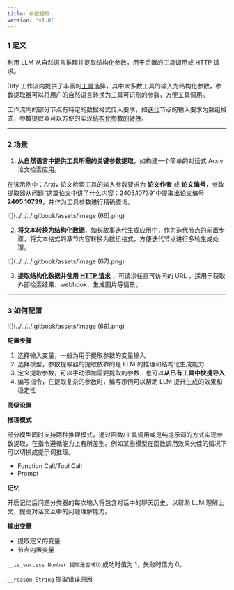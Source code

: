 ```yaml
---
title: 参数提取
version: 'v1.0'
---
```


### 1 定义

利用 LLM 从自然语言推理并提取结构化参数，用于后置的工具调用或 HTTP 请求。

Dify 工作流内提供了丰富的[工具](https://docs.dify.ai/v/zh-hans/guides/tools)选择，其中大多数工具的输入为结构化参数，参数提取器可以将用户的自然语言转换为工具可识别的参数，方便工具调用。

工作流内的部分节点有特定的数据格式传入要求，如[迭代](iteration.md#id-1-ding-yi)节点的输入要求为数组格式，参数提取器可以方便的实现[结构化参数的转换](iteration.md#id-2-chang-jing)。

***

### 2 场景

1. **从自然语言中提供工具所需的关键参数提取**，如构建一个简单的对话式 Arxiv 论文检索应用。

在该示例中：Arxiv 论文检索工具的输入参数要求为 **论文作者** 或 **论文编号**，参数提取器从问题“这篇论文中讲了什么内容：2405.10739”中提取出论文编号 **2405.10739**，并作为工具参数进行精确查询。

![](../../../.gitbook/assets/image (66).png)

2. **将文本转换为结构化数据**，如长故事迭代生成应用中，作为[迭代节点](iteration.md)的前置步骤，将文本格式的章节内容转换为数组格式，方便迭代节点进行多轮生成处理。

![](../../../.gitbook/assets/image (67).png)

3. **提取结构化数据并使用** [**HTTP 请求**](http-request.md) ，可请求任意可访问的 URL ，适用于获取外部检索结果、webhook、生成图片等情景。

***

### 3 如何配置

![](../../../.gitbook/assets/image (69).png)

**配置步骤**

1. 选择输入变量，一般为用于提取参数的变量输入
2. 选择模型，参数提取器的提取依靠的是 LLM 的推理和结构化生成能力
3. 定义提取参数，可以手动添加需要提取的参数，也可以**从已有工具中快捷导入**
4. 编写指令，在提取复杂的参数时，编写示例可以帮助 LLM 提升生成的效果和稳定性

**高级设置**

**推理模式**

部分模型同时支持两种推理模式，通过函数/工具调用或是纯提示词的方式实现参数提取，在指令遵循能力上有所差别。例如某些模型在函数调用效果欠佳的情况下可以切换成提示词推理。

* Function Call/Tool Call
* Prompt

**记忆**

开启记忆后问题分类器的每次输入将包含对话中的聊天历史，以帮助 LLM 理解上文，提高对话交互中的问题理解能力。

**输出变量**

* 提取定义的变量
* 节点内置变量

`__is_success Number 提取是否成功` 成功时值为 1，失败时值为 0。

`__reason String` 提取错误原因
